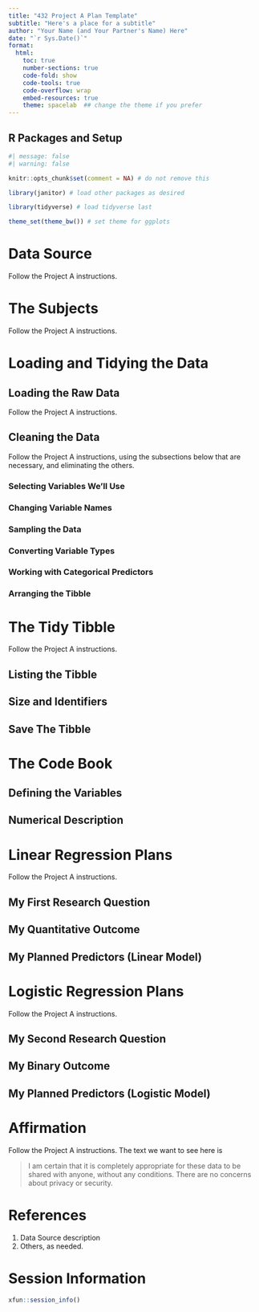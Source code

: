 ---
title: "432 Project A Plan Template"
subtitle: "Here's a place for a subtitle"
author: "Your Name (and Your Partner's Name) Here"
date: "`r Sys.Date()`"
format: 
  html:
    toc: true
    number-sections: true
    code-fold: show
    code-tools: true
    code-overflow: wrap
    embed-resources: true
    theme: spacelab  ## change the theme if you prefer
---

## R Packages and Setup {.unnumbered}

```{r}
#| message: false
#| warning: false

knitr::opts_chunk$set(comment = NA) # do not remove this

library(janitor) # load other packages as desired

library(tidyverse) # load tidyverse last

theme_set(theme_bw()) # set theme for ggplots
```

# Data Source

Follow the Project A instructions.

# The Subjects

Follow the Project A instructions.

# Loading and Tidying the Data

## Loading the Raw Data

Follow the Project A instructions.

## Cleaning the Data

Follow the Project A instructions, using the subsections below that are necessary, and eliminating the others.

### Selecting Variables We'll Use

### Changing Variable Names

### Sampling the Data

### Converting Variable Types

### Working with Categorical Predictors

### Arranging the Tibble

# The Tidy Tibble

Follow the Project A instructions.

## Listing the Tibble

## Size and Identifiers

## Save The Tibble

# The Code Book

## Defining the Variables

## Numerical Description

# Linear Regression Plans

Follow the Project A instructions.

## My First Research Question

## My Quantitative Outcome

## My Planned Predictors (Linear Model)

# Logistic Regression Plans

Follow the Project A instructions.

## My Second Research Question

## My Binary Outcome

## My Planned Predictors (Logistic Model)

# Affirmation

Follow the Project A instructions. The text we want to see here is

> I am certain that it is completely appropriate for these data to be shared with anyone, without any conditions. There are no concerns about privacy or security.

# References

1. Data Source description
2. Others, as needed.

# Session Information

```{r}
xfun::session_info()
```
